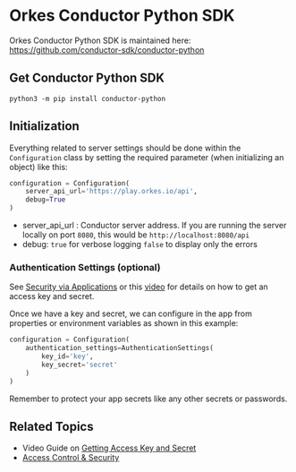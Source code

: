
# Orkes Conductor Python SDK

Orkes Conductor Python SDK is maintained here: https://github.com/conductor-sdk/conductor-python

## Get Conductor Python SDK

```shell
python3 -m pip install conductor-python
```

## Initialization

Everything related to server settings should be done within the `Configuration` class by setting the required parameter (when initializing an object) like this:

```python
configuration = Configuration(
    server_api_url='https://play.orkes.io/api',
    debug=True
)
```

* server_api_url : Conductor server address. If you are running the server locally on port `8080`, this would be `http://localhost:8080/api`
* debug: `true` for verbose logging `false` to display only the errors

### Authentication Settings (optional)

See [Security via Applications](/content/access-control-security/applications#generating-access-keys) or this [video](/content/videos/access-key-secret) for details on how to get an access key and secret.

Once we have a key and secret, we can configure in the app from properties or environment variables as shown in this example:

```python
configuration = Configuration(
    authentication_settings=AuthenticationSettings(
        key_id='key',
        key_secret='secret'
    )
)
```

Remember to protect your app secrets like any other secrets or passwords.

## Related Topics

- Video Guide on [Getting Access Key and Secret](/content/videos/access-key-secret)
- [Access Control & Security](/content/category/access-control-security)

